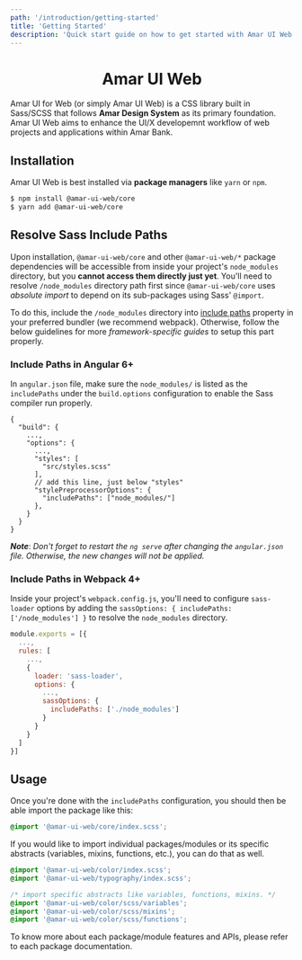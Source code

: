 ```yaml
---
path: '/introduction/getting-started'
title: 'Getting Started'
description: 'Quick start guide on how to get started with Amar UI Web.'
---
```


<h1 align="center">Amar UI Web</h4>

Amar UI for Web (or simply Amar UI Web) is a CSS library built in Sass/SCSS that follows **Amar Design System** as its primary foundation. Amar UI Web aims to enhance the UI/X developemnt workflow of web projects and applications within Amar Bank.

## Installation

Amar UI Web is best installed via **package managers** like `yarn` or `npm`.

```bash
$ npm install @amar-ui-web/core
$ yarn add @amar-ui-web/core
```

## Resolve Sass Include Paths

Upon installation, `@amar-ui-web/core` and other `@amar-ui-web/*` package dependencies will be accessible from inside your project's `node_modules` directory, but you **cannot access them directly just yet**. You'll need to resolve `/node_modules` directory path first since `@amar-ui-web/core` uses _absolute import_ to depend on its sub-packages using Sass' `@import`.

To do this, include the `/node_modules` directory into [include paths](https://github.com/sass/node-sass#includepaths) property in your preferred bundler (we recommend webpack). Otherwise, follow the below guidelines for more _framework-specific guides_ to setup this part properly.

### Include Paths in Angular 6+

In `angular.json` file, make sure the `node_modules/` is listed as the `includePaths` under the `build.options` configuration to enable the Sass compiler run properly.

```
{
  "build": {
    ...,
    "options": {
      ...,
      "styles": [
        "src/styles.scss"
      ],
      // add this line, just below "styles"
      "stylePreprocessorOptions": {
        "includePaths": ["node_modules/"]
      },
    }
  }
}
```

**_Note_**: _Don't forget to restart the `ng serve` after changing the `angular.json` file. Otherwise, the new changes will not be applied._

### Include Paths in Webpack 4+

Inside your project's `webpack.config.js`, you'll need to configure `sass-loader` options by adding the `sassOptions: { includePaths: ['/node_modules'] }` to resolve the `node_modules` directory.

```js
module.exports = [{
  ...,
  rules: [
    ...,
    {
      loader: 'sass-loader',
      options: {
        ...,
        sassOptions: {
          includePaths: ['./node_modules']
        }
      }
    }
  ]
}]
```

## Usage

Once you're done with the `includePaths` configuration, you should then be able import the package like this:

```scss
@import '@amar-ui-web/core/index.scss';
```

If you would like to import individual packages/modules or its specific abstracts (variables, mixins, functions, etc.), you can do that as well.

```scss
@import '@amar-ui-web/color/index.scss';
@import '@amar-ui-web/typography/index.scss';
```

```scss
/* import specific abstracts like variables, functions, mixins. */
@import '@amar-ui-web/color/scss/variables';
@import '@amar-ui-web/color/scss/mixins';
@import '@amar-ui-web/color/scss/functions';
```

To know more about each package/module features and APIs, please refer to each package documentation.
